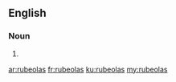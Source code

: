 ==English==

===Noun===
{{head|en}}

# {{plural of|rubeola}}

[[ar:rubeolas]]
[[fr:rubeolas]]
[[ku:rubeolas]]
[[my:rubeolas]]